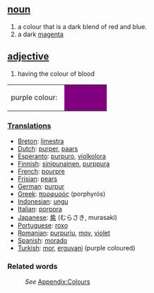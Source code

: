 ==[[noun]]==
#a colour that is a dark blend of red and blue. 
#a dark [[magenta]]
==[[adjective]]==
#having the colour of blood
<table><tr><td height="25">purple colour: &nbsp;</td><td bgcolor="purple" width="80">&nbsp; </td></tr></table>

===[[Translations]]===

*[[Breton]]: [[limestra]]
*[[Dutch]]: [[purper]], [[paars]]
*[[Esperanto]]: [[purpuro]], [[violkolora]]
*[[Finnish]]: [[sinipunainen]], [[purppura]]
*[[French]]: [[pourpre]]
*[[Frisian]]: [[pears]]
*[[German]]: [[purpur]]
*[[Greek]]: [[πορφυρός]] (porphyr&oacute;s)
*[[Indonesian]]: [[ungu]]
*[[Italian]]: [[porpora]]
*[[Japanese]]: [[紫]] (むらさき, murasaki)
*[[Portuguese]]: [[roxo]]
*[[Romanian]]: [[purpuriu]], [[mov]], [[violet]]
*[[Spanish]]: [[morado]]
*[[Turkish]]: [[mor]], [[erguvani]] (purple coloured)

===Related words===
:''See'' [[Wiktionary_Appendix:Colours|Appendix:Colours]]